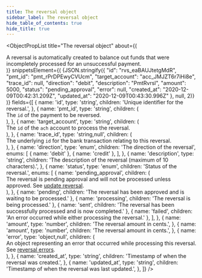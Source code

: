 ```yaml
---
title: The reversal object
sidebar_label: The reversal object
hide_table_of_contents: true
hide_title: true
---
```



<ObjectPropList
  title="The reversal object"
  about={(
    <div>
      A reversal is automatically created to balance out funds that
      were incompletely processed for an unsuccessful payment.
    </div>
  )}
  snippetsElement={(
    <CodeBlock
      className="language-json"
      title="THE REVERSAL OBJECT">
      {JSON.stringify({
        "id": "rvs_eaBAUJtetgMdR",
        "pmt_id": "pmt_rPrDPEwyCVUcm",
        "target_account": "acc_JMJZT6r7iHi8e",
        "trace_id": null,
        "direction": "debit",
        "description": "PmtRvrsl",
        "amount": 5000,
        "status": "pending_approval",
        "error": null,
        "created_at": "2020-12-09T00:42:31.209Z",
        "updated_at": "2020-12-09T00:43:30.996Z"
      }, null, 2)}
    </CodeBlock>
  )}
  fields={[
    {
      name: 'id',
      type: 'string',
      children: 'Unique identifier for the reversal.',
    },
    {
      name: 'pmt_id',
      type: 'string',
      children: (
        <div>
          The <code>id</code> of the payment to be reversed.
        </div>
      ),
    },
    {
      name: 'target_account',
      type: 'string',
      children: (
        <div>
          The <code>id</code> of the <code>ach</code> account to process the reversal.
        </div>
      ),
    },
    {
      name: 'trace_id',
      type: 'string,null',
      children: (
        <div>
          The underlying <code>id</code> for the bank transaction relating to this reversal.
        </div>
      ),
    },
    {
      name: 'direction',
      type: 'enum',
      children: 'The direction of the reversal',
      enums: [
        { name: 'debit' },
        { name: 'credit' },
      ],
    },
    {
      name: 'description',
      type: 'string',
      children: 'The description of the reversal (maximum of 10 characters).',
    },
    {
      name: 'status',
      type: 'enum',
      children: 'Status of the reversal.',
      enums: [
        {
          name: 'pending_approval',
          children: (
            <div>
              The reversal is pending approval and will not be processed
              unless approved. See <a href="/api/core/payments/reversals/update">update reversal</a>.
            </div>
          ),
        },
        { name: 'pending', children: 'The reversal has been approved and is waiting to be processed.' },
        { name: 'processing', children: 'The reversal is being processed.' },
        { name: 'sent', children: 'The reversal has been successfully processed and is now completed.' },
        { name: 'failed', children: 'An error occurred while either processing the reversal.' },
      ],
    },
    {
      name: 'amount',
      type: 'number',
      children: 'The reversal amount in cents.',
    },
    {
      name: 'amount',
      type: 'number',
      children: 'The reversal amount in cents.',
    },
    {
      name: 'error',
      type: 'object,null',
      children: (
        <div>
          An object representing an error that occurred while processing this reversal.
          See <a href="/api/errors/resource#reversal-errors">reversal errors</a>.
        </div>
      ),
    },
    {
      name: 'created_at',
      type: 'string',
      children: 'Timestamp of when the reversal was created.',
    },
    {
      name: 'updated_at',
      type: 'string',
      children: 'Timestamp of when the reversal was last updated.',
    },
  ]}
/>
